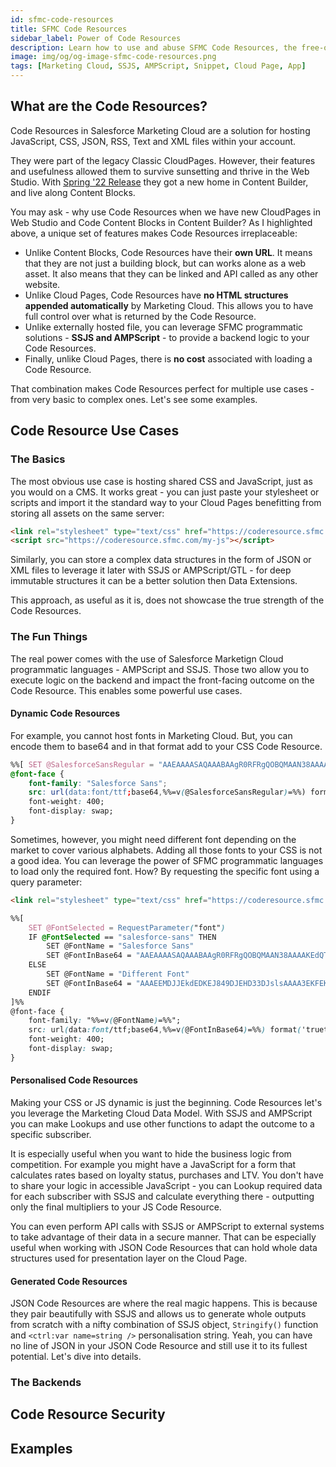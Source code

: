 ```yaml
---
id: sfmc-code-resources
title: SFMC Code Resources
sidebar_label: Power of Code Resources
description: Learn how to use and abuse SFMC Code Resources, the free-of-charge programmatic powerhouse.
image: img/og/og-image-sfmc-code-resources.png
tags: [Marketing Cloud, SSJS, AMPScript, Snippet, Cloud Page, App]
---
```



<LeadText content="Learn how to use and abuse SFMC Code Resources, the free-of-charge programmatic powerhouse." />

## What are the Code Resources?

Code Resources in Salesforce Marketing Cloud are a solution for hosting JavaScript, CSS, JSON, RSS, Text and XML files within your account.

They were part of the legacy Classic CloudPages. However, their features and usefulness allowed them to survive sunsetting and thrive in the Web Studio. With [Spring '22 Release](https://help.salesforce.com/s/articleView?id=sf.mc_rn_2022_spring_cloud_pages_classic_editor_migrated_to_content_builder.htm&type=5) they got a new home in Content Builder, and live along Content Blocks.

You may ask - why use Code Resources when we have new CloudPages in Web Studio and Code Content Blocks in Content Builder? As I highlighted above, a unique set of features makes Code Resources irreplaceable:

- Unlike Content Blocks, Code Resources have their __own URL__. It means that they are not just a building block, but can works alone as a web asset. It also means that they can be linked and API called as any other website.
- Unlike Cloud Pages, Code Resources have __no HTML structures appended automatically__ by Marketing Cloud. This allows you to have full control over what is returned by the Code Resource.
- Unlike externally hosted file, you can leverage SFMC programmatic solutions - __SSJS and AMPScript__ - to provide a backend logic to your Code Resources.
- Finally, unlike Cloud Pages, there is __no cost__ associated with loading a Code Resource.

That combination makes Code Resources perfect for multiple use cases - from very basic to complex ones. Let's see some examples.

## Code Resource Use Cases

### The Basics

The most obvious use case is hosting shared CSS and JavaScript, just as you would on a CMS. It works great - you can just paste your stylesheet or scripts and import it the standard way to your Cloud Pages benefitting from storing all assets on the same server:

```html title="JS & CSS imports from Code Resources - the URLs will follow your Marketing Cloud configuration"
<link rel="stylesheet" type="text/css" href="https://coderesource.sfmc.com/my-css" />
<script src="https://coderesource.sfmc.com/my-js"></script>
```

Similarly, you can store a complex data structures in the form of JSON or XML files to leverage it later with SSJS or AMPScript/GTL - for deep immutable structures it can be a better solution then Data Extensions.

This approach, as useful as it is, does not showcase the true strength of the Code Resources.

### The Fun Things

The real power comes with the use of Salesforce Marketign Cloud programmatic languages - AMPScript and SSJS. Those two allow you to execute logic on the backend and impact the front-facing outcome on the Code Resource. This enables some powerful use cases.

#### Dynamic Code Resources

For example, you cannot host fonts in Marketing Cloud. But, you can encode them to base64 and in that format add to your CSS Code Resource.

```css title="Web Font in CSS Code Resource" {1,4}
%%[ SET @SalesforceSansRegular = "AAEAAAASAQAAABAAgR0RFRgQOBQMAAN38AAAAKEdQT1N..." ]%%
@font-face {
    font-family: "Salesforce Sans";
    src: url(data:font/ttf;base64,%%=v(@SalesforceSansRegular)=%%) format('truetype');
    font-weight: 400;
    font-display: swap;
}
```

Sometimes, however, you might need different font depending on the market to cover various alphabets. Adding all those fonts to your CSS is not a good idea. You can leverage the power of SFMC programmatic languages to load only the required font. How? By requesting the specific font using a query parameter:

```html title="CSS Import with query parameter on the Frontend"
<link rel="stylesheet" type="text/css" href="https://coderesource.sfmc.com/my-css?font=salesforce-sans" />
```

```css title="Dynamic Stylesheet on the backend"
%%[
    SET @FontSelected = RequestParameter("font")
    IF @FontSelected == "salesforce-sans" THEN
        SET @FontName = "Salesforce Sans"
        SET @FontInBase64 = "AAEAAAASAQAAABAAgR0RFRgQOBQMAAN38AAAAKEdQT1N..."
    ELSE
        SET @FontName = "Different Font"
        SET @FontInBase64 = "AAAEEMDJJEkdEDKEJ849DJEHD33DJslsAAAA3EKFEK03..."
    ENDIF
]%%
@font-face {
    font-family: "%%=v(@FontName)=%%";
    src: url(data:font/ttf;base64,%%=v(@FontInBase64)=%%) format('truetype');
    font-weight: 400;
    font-display: swap;
}
```

#### Personalised Code Resources

Making your CSS or JS dynamic is just the beginning. Code Resources let's you leverage the Marketing Cloud Data Model. With SSJS and AMPScript you can make Lookups and use other functions to adapt the outcome to a specific subscriber.

It is especially useful when you want to hide the business logic from competition. For example you might have a JavaScript for a form that calculates rates based on loyalty status, purchases and LTV. You don't have to share your logic in accessible JavaScript - you can Lookup required data for each subscriber with SSJS and calculate everything there - outputting only the final multipliers to your JS Code Resource.

You can even perform API calls with SSJS or AMPScript to external systems to take advantage of their data in a secure manner. That can be especially useful when working with JSON Code Resources that can hold whole data structures used for presentation layer on the Cloud Page.

#### Generated Code Resources

JSON Code Resources are where the real magic happens. This is because they pair beautifully with SSJS and allows us to generate whole outputs from scratch with a nifty combination of SSJS object, `Stringify()` function and `<ctrl:var name=string />` personalisation string. Yeah, you can have no line of JSON in your JSON Code Resource and still use it to its fullest potential. Let's dive into details.



### The Backends

## Code Resource Security

## Examples